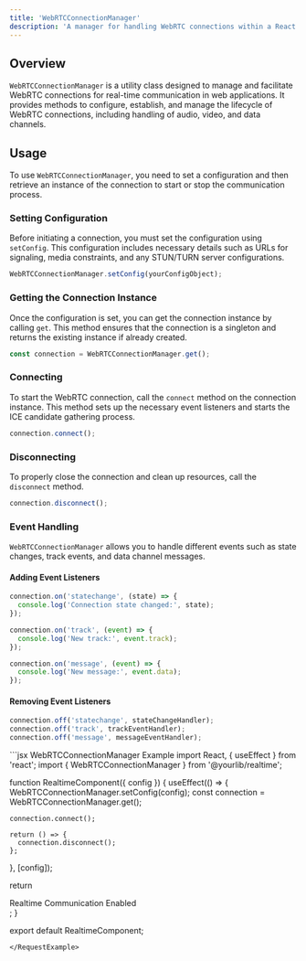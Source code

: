 ```yaml
---
title: 'WebRTCConnectionManager'
description: 'A manager for handling WebRTC connections within a React application.'
---
```


## Overview

`WebRTCConnectionManager` is a utility class designed to manage and facilitate WebRTC connections for real-time communication in web applications. It provides methods to configure, establish, and manage the lifecycle of WebRTC connections, including handling of audio, video, and data channels.

## Usage

To use `WebRTCConnectionManager`, you need to set a configuration and then retrieve an instance of the connection to start or stop the communication process.

### Setting Configuration

Before initiating a connection, you must set the configuration using `setConfig`. This configuration includes necessary details such as URLs for signaling, media constraints, and any STUN/TURN server configurations.

```jsx
WebRTCConnectionManager.setConfig(yourConfigObject);
```

### Getting the Connection Instance

Once the configuration is set, you can get the connection instance by calling `get`. This method ensures that the connection is a singleton and returns the existing instance if already created.

```jsx
const connection = WebRTCConnectionManager.get();
```

### Connecting

To start the WebRTC connection, call the `connect` method on the connection instance. This method sets up the necessary event listeners and starts the ICE candidate gathering process.

```jsx
connection.connect();
```

### Disconnecting

To properly close the connection and clean up resources, call the `disconnect` method.

```jsx
connection.disconnect();
```

### Event Handling

`WebRTCConnectionManager` allows you to handle different events such as state changes, track events, and data channel messages.

#### Adding Event Listeners

```jsx
connection.on('statechange', (state) => {
  console.log('Connection state changed:', state);
});

connection.on('track', (event) => {
  console.log('New track:', event.track);
});

connection.on('message', (event) => {
  console.log('New message:', event.data);
});
```

#### Removing Event Listeners

```jsx
connection.off('statechange', stateChangeHandler);
connection.off('track', trackEventHandler);
connection.off('message', messageEventHandler);
```

<RequestExample>
```jsx WebRTCConnectionManager Example
import React, { useEffect } from 'react';
import { WebRTCConnectionManager } from '@yourlib/realtime';

function RealtimeComponent({ config }) {
  useEffect(() => {
    WebRTCConnectionManager.setConfig(config);
    const connection = WebRTCConnectionManager.get();

    connection.connect();

    return () => {
      connection.disconnect();
    };
  }, [config]);

  return <div>Realtime Communication Enabled</div>;
}

export default RealtimeComponent;
```
</RequestExample>

